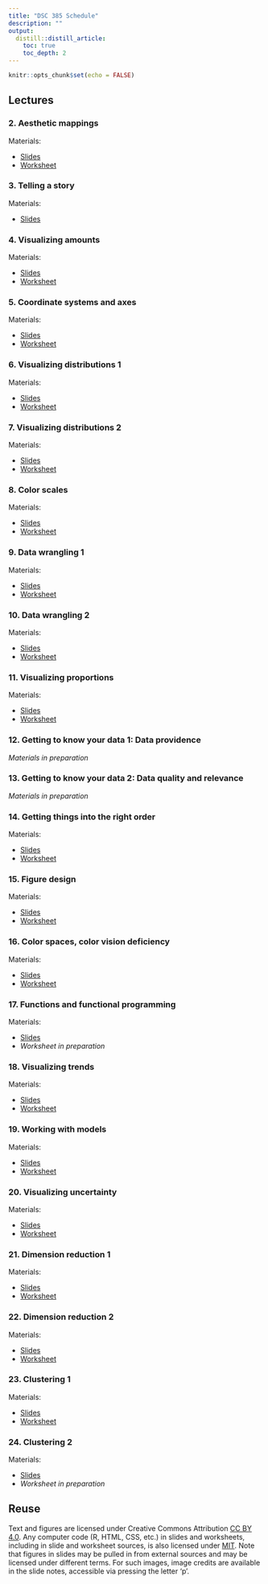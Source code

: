```yaml
---
title: "DSC 385 Schedule"
description: ""
output:
  distill::distill_article:
    toc: true
    toc_depth: 2
---
```


```r
knitr::opts_chunk$set(echo = FALSE)
```

## Lectures

### 2. Aesthetic mappings

<p class="nospace">Materials:</p>

- [Slides](slides/aesthetic-mappings.html)  
- [Worksheet](worksheets/aesthetic-mappings.Rmd)

### 3. Telling a story

<p class="nospace">Materials:</p>

- [Slides](slides/telling-a-story.html)  

### 4. Visualizing amounts

<p class="nospace">Materials:</p>

- [Slides](slides/visualizing-amounts.html)  
- [Worksheet](worksheets/visualizing-amounts.Rmd)

### 5. Coordinate systems and axes

<p class="nospace">Materials:</p>

- [Slides](slides/coordinate-systems-axes.html)  
- [Worksheet](worksheets/coordinate-systems-axes.Rmd)

### 6. Visualizing distributions 1

<p class="nospace">Materials:</p>

- [Slides](slides/visualizing-distributions-1.html)  
- [Worksheet](worksheets/visualizing-distributions-1.Rmd)

### 7. Visualizing distributions 2

<p class="nospace">Materials:</p>

- [Slides](slides/visualizing-distributions-2.html)  
- [Worksheet](worksheets/visualizing-distributions-2.Rmd)

### 8. Color scales  

<p class="nospace">Materials:</p>

- [Slides](slides/color-scales.html)  
- [Worksheet](worksheets/color-scales.Rmd)

### 9. Data wrangling 1

<p class="nospace">Materials:</p>

- [Slides](slides/data-wrangling-1.html)  
- [Worksheet](worksheets/data-wrangling-1.Rmd)

### 10. Data wrangling 2

<p class="nospace">Materials:</p>

- [Slides](slides/data-wrangling-2.html)  
- [Worksheet](worksheets/data-wrangling-2.Rmd)

### 11. Visualizing proportions 

<p class="nospace">Materials:</p>

- [Slides](slides/visualizing-proportions.html)  
- [Worksheet](worksheets/visualizing-proportions.Rmd)

### 12. Getting to know your data 1: Data providence

*Materials in preparation*

### 13. Getting to know your data 2: Data quality and relevance   

*Materials in preparation*

### 14. Getting things into the right order

<p class="nospace">Materials:</p>

- [Slides](slides/getting-things-in-order.html)  
- [Worksheet](worksheets/getting-things-in-order.Rmd)

### 15. Figure design

<p class="nospace">Materials:</p>

- [Slides](slides/figure-design.html)  
- [Worksheet](worksheets/figure-design.Rmd)

### 16. Color spaces, color vision deficiency

<p class="nospace">Materials:</p>

- [Slides](slides/color-spaces.html)  
- [Worksheet](worksheets/color-spaces.R)

### 17. Functions and functional programming

<p class="nospace">Materials:</p>

- [Slides](slides/functional-programming.html)  
- *Worksheet in preparation*

### 18. Visualizing trends

<p class="nospace">Materials:</p>

- [Slides](slides/visualizing-trends.html)  
- [Worksheet](worksheets/visualizing-trends.Rmd)

### 19. Working with models

<p class="nospace">Materials:</p>

- [Slides](slides/working-with-models.html)  
- [Worksheet](worksheets/working-with-models.Rmd)

### 20. Visualizing uncertainty

<p class="nospace">Materials:</p>

- [Slides](slides/visualizing-uncertainty.html)  
- [Worksheet](worksheets/visualizing-uncertainty.Rmd)

### 21. Dimension reduction 1

<p class="nospace">Materials:</p>

- [Slides](slides/dimension-reduction-1.html)  
- [Worksheet](worksheets/dimension-reduction-1.Rmd)

### 22. Dimension reduction 2

<p class="nospace">Materials:</p>

- [Slides](slides/dimension-reduction-2.html)  
- [Worksheet](worksheets/dimension-reduction-2.Rmd)

### 23. Clustering 1

<p class="nospace">Materials:</p>

- [Slides](slides/clustering.html)  
- [Worksheet](worksheets/clustering.Rmd)

### 24. Clustering 2

<p class="nospace">Materials:</p>

- [Slides](slides/hierarchical-clustering.html)  
- *Worksheet in preparation*


## Reuse {.appendix}

Text and figures are licensed under Creative Commons Attribution [CC BY 4.0](https://creativecommons.org/licenses/by/4.0/). Any computer code (R, HTML, CSS, etc.) in slides and worksheets, including in slide and worksheet sources, is also licensed under [MIT](https://github.com/wilkelab/SDS375/LICENSE.md). Note that figures in slides may be pulled in from external sources and may be licensed under different terms. For such images, image credits are available in the slide notes, accessible via pressing the letter 'p'.
